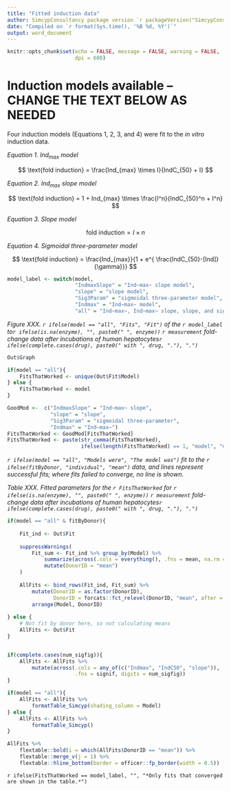 ```yaml
---
title: "Fitted induction data"
author: SimcypConsultancy package version `r packageVersion("SimcypConsultancy")`
date: "Compiled on `r format(Sys.time(), '%B %d, %Y')`"
output: word_document
---
```


```r

knitr::opts_chunk$set(echo = FALSE, message = FALSE, warning = FALSE, 
                      dpi = 600)

```


# Induction models available -- CHANGE THE TEXT BELOW AS NEEDED 

Four induction models (Equations 1, 2, 3, and 4) were fit to the *in vitro* induction data. 

*Equation 1. Ind~max~ model* 

$$ \text{fold induction} = \frac{Ind_{max} \times I}{IndC_{50} + I} $$

*Equation 2. Ind~max~ slope model* 

$$ \text{fold induction} = 1 + Ind_{max} \times \frac{I^n}{IndC_{50}^n + I^n} $$


*Equation 3. Slope model* 

$$ \text{fold induction} = I \times n $$


*Equation 4. Sigmoidal three-parameter model* 

$$ \text{fold induction} = \frac{Ind_{max}}{1 + e^{ \frac{IndC_{50}-[Ind]}{\gamma}}} $$


```r

model_label <- switch(model, 
                      "IndmaxSlope" = "Ind~max~ slope model", 
                      "slope" = "slope model", 
                      "Sig3Param" = "sigmoidal three-parameter model", 
                      "Indmax" = "Ind~max~ model", 
                      "all" = "Ind~max~, Ind~max~ slope, slope, and sigmoidal three-parameter models")


```


*Figure XXX. `r ifelse(model == "all", "Fits", "Fit")` of the `r model_label` to`r ifelse(is.na(enzyme), "", paste0(" ", enzyme))` `r measurement` fold-change data after incubations of human hepatocytes`r ifelse(complete.cases(drug), paste0(" with ", drug, "."), ".")`*

```r

Out$Graph

if(model == "all"){
    FitsThatWorked <- unique(Out$Fit$Model)    
} else {
    FitsThatWorked <- model
}

GoodMod <-  c("IndmaxSlope" = "Ind~max~ slope", 
              "slope" = "slope", 
              "Sig3Param" = "sigmoidal three-parameter", 
              "Indmax" = "Ind~max~")
FitsThatWorked <- GoodMod[FitsThatWorked]
FitsThatWorked <- paste(str_comma(FitsThatWorked), 
                        ifelse(length(FitsThatWorked) == 1, "model", "models"))

```


*`r ifelse(model == "all", "Models were", "The model was")` fit to the `r ifelse(fitByDonor, "individual", "mean")` data, and lines represent successful fits; where fits failed to converge, no line is shown.*

*Table XXX. Fitted parameters for the `r FitsThatWorked` for `r ifelse(is.na(enzyme), "", paste0(" ", enzyme))` `r measurement` fold-change data after incubations of human hepatocytes`r ifelse(complete.cases(drug), paste0(" with ", drug, "."), ".")`*

```r

if(model == "all" & fitByDonor){
    
    Fit_ind <- Out$Fit
    
    suppressWarnings(
        Fit_sum <- Fit_ind %>% group_by(Model) %>% 
            summarize(across(.cols = everything(), .fns = mean, na.rm = T)) %>% 
            mutate(DonorID = "mean")
    )
    
    AllFits <- bind_rows(Fit_ind, Fit_sum) %>% 
        mutate(DonorID = as.factor(DonorID),
               DonorID = forcats::fct_relevel(DonorID, "mean", after = Inf)) %>% 
        arrange(Model, DonorID)
    
} else {
    # Not fit by donor here, so not calculating means
    AllFits <- Out$Fit
}


if(complete.cases(num_sigfig)){
    AllFits <- AllFits %>% 
        mutate(across(.cols = any_of(c("Indmax", "IndC50", "slope")), 
                      .fns = signif, digits = num_sigfig))
}

if(model == "all"){
    AllFits <- AllFits %>% 
        formatTable_Simcyp(shading_column = Model) 
} else {
    AllFits <- AllFits %>% 
        formatTable_Simcyp() 
}

AllFits %>% 
    flextable::bold(i = which(AllFits$DonorID == "mean")) %>% 
    flextable::merge_v(j = 1) %>% 
    flextable::hline_bottom(border = officer::fp_border(width = 0.5))

```

`r ifelse(FitsThatWorked == model_label, "", "*Only fits that converged are shown in the table.*")`

